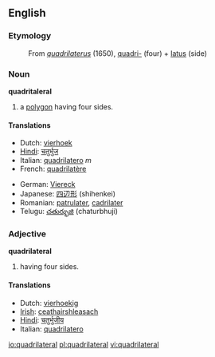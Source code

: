 ==English==
===Etymology===
: From {{L.}} ''[[quadrilaterus]]'' (1650), [[quadri-]] (four) + [[latus]] (side)
===Noun===
{{Wikipedia}}
'''quadritaleral'''
# a [[polygon]] having four sides.

====Translations====
{{top}}
*Dutch: [[vierhoek]]
*[[Hindi]]: [[चतुर्भुज]] 
*Italian: [[quadrilatero]] ''m''
*French: [[quadrilatère]]
{{mid}}
*German: [[Viereck]]
*Japanese: [[四辺形]] (shihenkei)
*Romanian: [[patrulater]], [[cadrilater]]
*Telugu: [[చతుర్భుజి]] (chaturbhuji)
{{bottom}}

===Adjective===
'''quadrilateral'''
# having four sides.

====Translations====
*Dutch: [[vierhoekig]]
*[[Irish]]: [[ceathairshleasach]]
*[[Hindi]]: [[चतुर्भुजीय]]
*Italian: [[quadrilatero]]

[[io:quadrilateral]]
[[pl:quadrilateral]]
[[vi:quadrilateral]]
